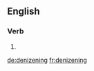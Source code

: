 ==English==

===Verb===
{{head|en|present participle}}

# {{present participle of|denizen|lang=en|nocat=1}}

[[de:denizening]]
[[fr:denizening]]